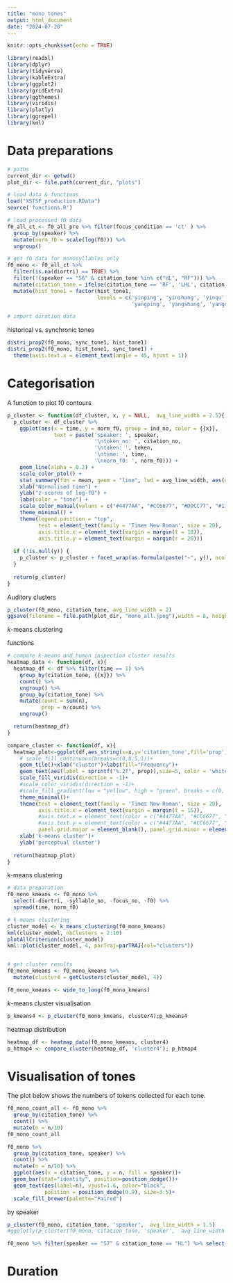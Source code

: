 ```yaml
---
title: "mono tones"
output: html_document
date: "2024-07-20"
---
```


```r
knitr::opts_chunk$set(echo = TRUE)

library(readxl)
library(dplyr)
library(tidyverse)
library(kableExtra) 
library(ggplot2)
library(gridExtra) 
library(ggthemes)
library(viridis)
library(plotly)
library(ggrepel)
library(kml)
```

# Data preparations  
```r
# paths
current_dir <- getwd()
plot_dir <- file.path(current_dir, "plots")
```


```r
# load data & functions
load("XSTSF_production.RData")
source('functions.R')
```

```r
# load processed f0 data 
f0_all_ct <- f0_all_pre %>% filter(focus_condition == 'ct' ) %>% 
  group_by(speaker) %>% 
  mutate(norm_f0 = scale(log(f0))) %>% 
  ungroup()

# get f0 data for monosyllables only
f0_mono <- f0_all_ct %>% 
  filter(is.na(diortri) == TRUE) %>% 
  filter(!(speaker == "S6" & citation_tone %in% c("HL", "RF"))) %>% 
  mutate(citation_tone = ifelse(citation_tone == 'RF', 'LHL', citation_tone)) %>% 
  mutate(hist_tone1 = factor(hist_tone1,
                             levels = c('yinping', 'yinshang', 'yinqu',
                                        'yangping', 'yangshang', 'yangqu')))

# import duration data
```


historical vs. synchronic tones
```r
distri_prop2(f0_mono, sync_tone1, hist_tone1)
distri_prop2(f0_mono, hist_tone1, sync_tone1) +
  theme(axis.text.x = element_text(angle = 45, hjust = 1))
```

# Categorisation

A function to plot f0 contours
```r
p_cluster <- function(df_cluster, x, y = NULL,  avg_line_width = 2.5){
  p_cluster <- df_cluster %>% 
    ggplot(aes(x = time, y = norm_f0, group = ind_no, color = {{x}}, 
               text = paste('speaker: ', speaker, 
                            '\ntoken_no: ', citation_no, 
                            '\ntoken: ', token, 
                            '\ntime: ', time, 
                            '\nnorm_f0: ', norm_f0))) +
    geom_line(alpha = 0.2) +
    scale_color_ptol() +
    stat_summary(fun = mean, geom = "line", lwd = avg_line_width, aes(group = {{x}}), lty = 1) +
    xlab("Normalised time") +
    ylab("z-scores of log-f0") + 
    labs(color = "tone") +
    scale_color_manual(values = c("#4477AA", "#CC6677", "#DDCC77", "#117733"))+
    theme_minimal() +
    theme(legend.position = "top",
          text = element_text(family = 'Times New Roman', size = 20),
          axis.title.x = element_text(margin = margin(t = 10)),
          axis.title.y = element_text(margin = margin(r = 20)))
  
  if (!is.null(y)) {
    p_cluster <- p_cluster + facet_wrap(as.formula(paste("~", y)), ncol = 4, labeller = label_both)
  }
  
  return(p_cluster)
}
```

Auditory clusters
```r
p_cluster(f0_mono, citation_tone, avg_line_width = 2)
ggsave(filename = file.path(plot_dir, "mono_all.jpeg"),width = 8, height = 6)
```

*k*-means clustering

functions
```r
# compare k-means and human inspection cluster results
heatmap_data <- function(df, x){
  heatmap_df <- df %>% filter(time == 1) %>% 
    group_by(citation_tone, {{x}}) %>% 
    count() %>% 
    ungroup() %>% 
    group_by(citation_tone) %>% 
    mutate(count = sum(n),
           prop = n/count) %>% 
    ungroup()

  return(heatmap_df)
}

compare_cluster <- function(df, x){
  heatmap_plot<-ggplot(df,aes_string(x=x,y='citation_tone',fill='prop'))+
    # scale_fill_continuous(breaks=c(0,0.5,1))+
    geom_tile()+xlab("cluster")+labs(fill="Frequency")+
    geom_text(aes(label = sprintf("%.2f", prop)),size=5, color = 'white')+
    scale_fill_viridis(direction = -1)+
    #scale_color_viridis(direction = -1)+
    #scale_fill_gradient(low = "yellow", high = "green", breaks = c(0, 0.5, 1))+
    theme_minimal()+
    theme(text = element_text(family = 'Times New Roman', size = 20),
          axis.title.x = element_text(margin = margin(t = 15)),
          #axis.text.x = element_text(color = c("#4477AA", "#CC6677", "#DDCC77", "#117733"), face = "bold"),
          #axis.text.y = element_text(color = c("#4477AA", "#CC6677", "#DDCC77", "#117733"), face = "bold"),
          panel.grid.major = element_blank(), panel.grid.minor = element_blank())+
    xlab('k-means cluster')+
    ylab('perceptual cluster')
  
  return(heatmap_plot)
}

```


k-means clustering
```r
# data preparation
f0_mono_kmeans <- f0_mono %>% 
  select(-diortri, -syllable_no, -focus_no, -f0) %>% 
  spread(time, norm_f0)

# k-means clustering
cluster_model <- k_means_clustering(f0_mono_kmeans)
kml(cluster_model, nbClusters = 2:10) 
plotAllCriterion(cluster_model)
kml::plot(cluster_model, 4, parTraj=parTRAJ(col="clusters"))


# get cluster results
f0_mono_kmeans <- f0_mono_kmeans %>% 
  mutate(cluster4 = getClusters(cluster_model, 4))

f0_mono_kmeans <- wide_to_long(f0_mono_kmeans) 
```


*k*-means cluster visualisation
```r
p_kmeans4 <- p_cluster(f0_mono_kmeans, cluster4);p_kmeans4
```

heatmap distribution
```r
heatmap_df <- heatmap_data(f0_mono_kmeans, cluster4) 
p_htmap4 <- compare_cluster(heatmap_df, 'cluster4'); p_htmap4
```


# Visualisation of tones

The plot below shows the numbers of tokens collected for each tone. 
```r
f0_mono_count_all <- f0_mono %>% 
  group_by(citation_tone) %>% 
  count() %>% 
  mutate(n = n/10) 
f0_mono_count_all

f0_mono %>% 
  group_by(citation_tone, speaker) %>% 
  count() %>% 
  mutate(n = n/10) %>% 
  ggplot(aes(x = citation_tone, y = n, fill = speaker))+
  geom_bar(stat="identity", position=position_dodge())+
  geom_text(aes(label=n), vjust=1.6, color="black",
            position = position_dodge(0.9), size=3.5)+
  scale_fill_brewer(palette="Paired")
```


by speaker
```r
p_cluster(f0_mono, citation_tone, 'speaker',  avg_line_width = 1.5)
#ggplotly(p_cluster(f0_mono, citation_tone, 'speaker',  avg_line_width = 1.5), tooltip = c('text', 'x'))
```

```r
f0_mono %>% filter(speaker == "S7" & citation_tone == "HL") %>% select(ind_no) %>% distinct()
```



# Duration


